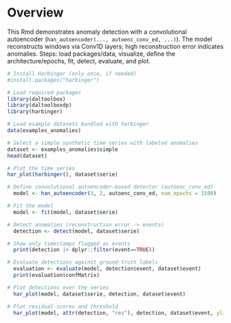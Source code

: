 # Overview

This Rmd demonstrates anomaly detection with a convolutional autoencoder (`han_autoencoder(..., autoenc_conv_ed, ...)`). The model reconstructs windows via Conv1D layers; high reconstruction error indicates anomalies. Steps: load packages/data, visualize, define the architecture/epochs, fit, detect, evaluate, and plot.

```r
# Install Harbinger (only once, if needed)
#install.packages("harbinger")
```

```r
# Load required packages
library(daltoolbox)
library(daltoolboxdp)
library(harbinger) 
```

```r
# Load example datasets bundled with harbinger
data(examples_anomalies)
```

```r
# Select a simple synthetic time series with labeled anomalies
dataset <- examples_anomalies$simple
head(dataset)
```

```r
# Plot the time series
har_plot(harbinger(), dataset$serie)
```

```r
# Define convolutional autoencoder-based detector (autoenc_conv_ed)
  model <- han_autoencoder(3, 2, autoenc_conv_ed, num_epochs = 1500)
```

```r
# Fit the model
  model <- fit(model, dataset$serie)
```

```r
# Detect anomalies (reconstruction error -> events)
  detection <- detect(model, dataset$serie)
```

```r
# Show only timestamps flagged as events
  print(detection |> dplyr::filter(event==TRUE))
```

```r
# Evaluate detections against ground-truth labels
  evaluation <- evaluate(model, detection$event, dataset$event)
  print(evaluation$confMatrix)
```

```r
# Plot detections over the series
  har_plot(model, dataset$serie, detection, dataset$event)
```
```r
# Plot residual scores and threshold
  har_plot(model, attr(detection, "res"), detection, dataset$event, yline = attr(detection, "threshold"))
```
